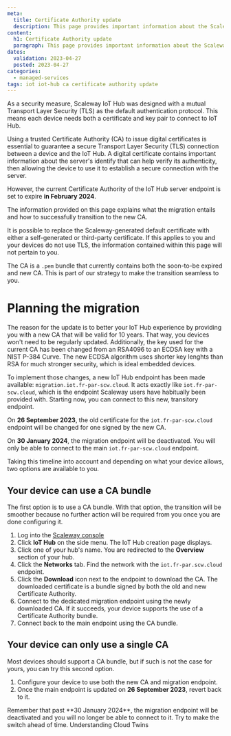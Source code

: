 ```yaml
---
meta:
  title: Certificate Authority update
  description: This page provides important information about the Scaleway IoT Hub Certificate Authority.
content:
  h1: Certificate Authority update
  paragraph: This page provides important information about the Scaleway IoT Hub Certificate Authority.
dates:
  validation: 2023-04-27
  posted: 2023-04-27
categories:
  - managed-services
tags: iot iot-hub ca certificate authority update
---
```


As a security measure, Scaleway IoT Hub was designed with a mutual Transport Layer Security (TLS) as the default authentication protocol. This means each device needs both a certificate and key pair to connect to IoT Hub.

Using a trusted Certificate Authority (CA) to issue digital certificates is essential to guarantee a secure Transport Layer Security (TLS) connection between a device and the IoT Hub. A digital certificate contains important information about the server's identify that can help verify its authenticity, then allowing the device to use it to establish a secure connection with the server.

However, the current Certificate Authority of the IoT Hub server endpoint is set to expire **in February 2024**.

The information provided on this page explains what the migration entails and how to successfully transition to the new CA.

<Message type="note">
  It is possible to replace the Scaleway-generated default certificate with either a self-generated or third-party certificate. If this applies to you and your devices do not use TLS, the information contained within this page will not pertain to you.
</Message>

The CA is a `.pem` bundle that currently contains both the soon-to-be expired and new CA. This is part of our strategy to make the transition seamless to you.

# Planning the migration

The reason for the update is to better your IoT Hub experience by providing you with a new CA that will be valid for 10 years. That way, you devices won't need to be regularly updated. Additionally, the key used for the current CA has been changed from an RSA4096 to an ECDSA key with a NIST P-384 Curve. The new ECDSA algorithm uses shorter key lenghts than RSA for much stronger security, which is ideal embedded devices.

To implement those changes, a new IoT Hub endpoint has been made available: `migration.iot.fr-par-scw.cloud`. It acts exactly like `iot.fr-par-scw.cloud`, which is the endpoint Scaleway users have habitually been provided with. Starting now, you can connect to this new, transitory endpoint.

On **26 September 2023**, the old certificate for the `iot.fr-par-scw.cloud` endpoint will be changed for one signed by the new CA.

On **30 January 2024**, the migration endpoint will be deactivated. You will only be able to connect to the main `iot.fr-par-scw.cloud` endpoint.

Taking this timeline into account and depending on what your device allows, two options are available to you.

## Your device can use a CA bundle 

The first option is to use a CA bundle. With that option, the transition will be smoother because no further action will be required from you once you are done configuring it.

1. Log into the [Scaleway console](https://console.scaleway.com)
2. Click **IoT Hub** on the side menu. The IoT Hub creation page displays.
3. Click one of your hub's name. You are redirected to the **Overview** section of your hub.
4. Click the **Networks** tab. Find the network with the `iot.fr-par.scw.cloud` endpoint.
5. Click the <Icon name="download"/> **Download** icon next to the endpoint to download the CA. The downloaded certificate is a bundle signed by both the old and new Certificate Authority.
6. Connect to the dedicated migration endpoint using the newly downloaded CA. If it succeeds, your device supports the use of a Certificate Authority bundle.
7. Connect back to the main endpoint using the CA bundle.

## Your device can only use a single CA

Most devices should support a CA bundle, but if such is not the case for yours, you can try this second option.

1. Configure your device to use both the new CA and migration endpoint. 
2. Once the main endpoint is updated on **26 September 2023**, revert back to it.

<Message type="important">
  Remember that past **30 January 2024**, the migration endpoint will be deactivated and you will no longer be able to connect to it. Try to make the switch ahead of time.
</Message>

<Navigation title="See Also">
  <PreviousButton to="/managed-services/iot-hub/reference-content/twins/">Understanding Cloud Twins</PreviousButton>
</Navigation>